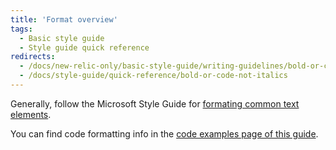 ```yaml
---
title: 'Format overview'
tags:
  - Basic style guide
  - Style guide quick reference
redirects:
  - /docs/new-relic-only/basic-style-guide/writing-guidelines/bold-or-code-not-italics
  - /docs/style-guide/quick-reference/bold-or-code-not-italics
---
```


Generally, follow the Microsoft Style Guide for [formating common text elements](https://docs.microsoft.com/en-us/style-guide/text-formatting/formatting-common-text-elements). 

You can find code formatting info in the [code examples page of this guide](/docs/style-guide/formatting/code-examples).


